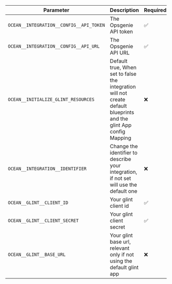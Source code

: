 | Parameter                               | Description                                                                                                        | Required |
| --------------------------------------- | ------------------------------------------------------------------------------------------------------------------ | -------- |
| `OCEAN__INTEGRATION__CONFIG__API_TOKEN` | The Opsgenie API token                                                                                             | ✅       |
| `OCEAN__INTEGRATION__CONFIG__API_URL`   | The Opsgenie API URL                                                                                               | ✅       |
| `OCEAN__INITIALIZE_GLINT_RESOURCES`      | Default true, When set to false the integration will not create default blueprints and the glint App config Mapping | ❌       |
| `OCEAN__INTEGRATION__IDENTIFIER`        | Change the identifier to describe your integration, if not set will use the default one                            | ❌       |
| `OCEAN__GLINT__CLIENT_ID`                | Your glint client id                                                                                                | ✅       |
| `OCEAN__GLINT__CLIENT_SECRET`            | Your glint client secret                                                                                            | ✅       |
| `OCEAN__GLINT__BASE_URL`                 | Your glint base url, relevant only if not using the default glint app                                                | ❌       |
